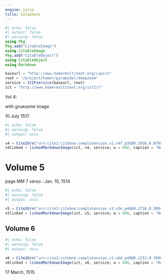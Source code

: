 ```yaml
---
engine: julia
title: Colophons
---
```



```julia
#| echo: false
#| output: false
#| warning: false
using Pkg
Pkg.add("CitableImage")
using CitableImage
Pkg.add("CitableObject")
using CitableObject
using Markdown

baseurl = "http://www.homermultitext.org/iipsrv"
root = "/project/homer/pyramidal/deepzoom"
service = IIIFservice(baseurl, root)
ict = "http://www.homermultitext.org/ict2/?"
```


Vol 4:



with gruesome image 

10 July 1517.



```julia
#| echo: false
#| warning: false
#| output: asis

v4 = Cite2Urn("urn:cite2:citebne:complutensian.v1:v4f_p35@0.1036,0.07985,0.6440,0.1712")
v4linked = linkedMarkdownImage(ict, v4, service; w = 800, caption = "New Testament colophon")  |>  Markdown.parse
```



# Volume 5

page MM 7 verso : Jan. 10, 1514




```julia
#| echo: false
#| warning: false
#| output: asis

v5 = Cite2Urn("urn:cite2:citebne:complutensian.v1:v5e_p46@0.2738,0.3004,0.5920,0.5381")
v5linked = linkedMarkdownImage(ict, v5, service; w = 800, caption = "New Testament colophon")  |>  Markdown.parse
```

## Volume 6

```julia
#| echo: false
#| warning: false
#| output: asis

v6 = Cite2Urn("urn:cite2:citebne:complutensian.v1:v6d_p49@0.1253,0.3908,0.6702,0.4665")
v6linked = linkedMarkdownImage(ict, v6, service; w = 800, caption = "Reference works, colophon")  |>  Markdown.parse
```

17 March, 1515


